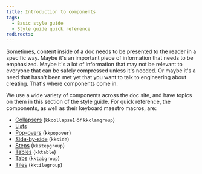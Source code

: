 ```yaml
---
title: Introduction to components
tags:
  - Basic style guide
  - Style guide quick reference
redirects:
---
```


Sometimes, content inside of a doc needs to be presented to the reader in a specific way. Maybe it's an important piece of information that needs to be emphasized. Maybe it's a lot of information that may not be relevant to everyone that can be safely compressed unless it's needed. Or maybe it's a need that hasn't been met yet that you want to talk to engineering about creating. That's where components come in.

We use a wide variety of components across the doc site, and have topics on them in this section of the style guide. For quick reference, the components, as well as their keyboard maestro macros, are:

* [Collapsers](/docs/style-guide/structure/collapsers/) (`kkcollapse1` or `kkclamgroup`)
* [Lists](/docs/style-guide/structure/lists/)
* [Pop-overs](/docs/style-guide/structure/pop-overs) (`kkpopover`)
* [Side-by-side](/docs/style-guide/structure/side-by-side/) (`kkside`)
* [Steps](/docs/style-guide/structure/steps/) (`kkstepgroup`)
* [Tables](/docs/style-guide/structure/tables/) (`kktable`)
* [Tabs](/docs/style-guide/structure/tabs) (`kktabgroup`)
* [Tiles](/docs/style-guide/structure/tiles) (`kktilegroup`)
